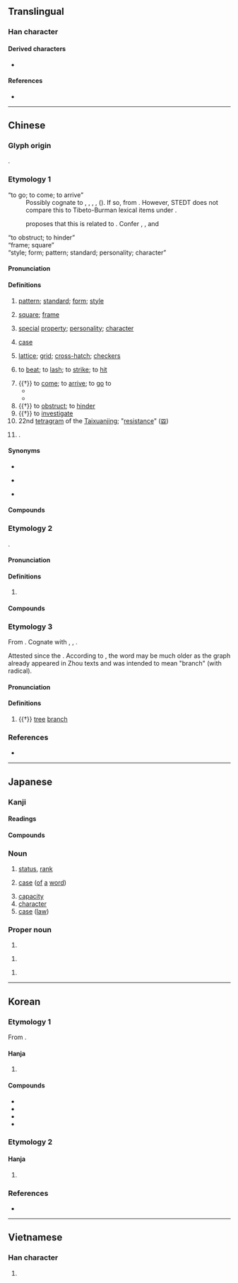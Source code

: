 {{character info}}
==Translingual==
{{stroke order|strokes=10}}

===Han character===
{{Han char|rn=75|rad=木|as=06|sn=10|four=|canj=DHER|ids=⿰木各}}

====Derived characters====
* {{l|mul|[[𠺝]], [[鿚]], [[𨃶]], [[𣗛]], [[鿤]], [[𩹿]], [[𥂌]], [[𪄎]], [[䈷]]}}

====References====
* {{Han ref|kx=0524.110|dkj=14749|dj=0912.130|hdz=21203.060|uh=683C|ud=26684|bh=AEE6|bd=44774}}

----

==Chinese==
{{zh-forms}}

===Glyph origin===
{{Han etyl}}
{{Han compound|木|t1=wood|各|ls=psc|c1=s|c2=p}}.

===Etymology 1===
; “to go; to come; to arrive”
: Possibly cognate to {{cog|bo|འགྲོ་བ།||to go, walk, travel}}, {{m|bo|འགྲོ་བ་པོ||traveler}}, {{m|bo|འགྲོན་པ||to go, travel}}, {{m|bo|མགྲོན||guest}}, {{m|bo|མགྲོན་ཁང||inn}} ({{zh-ref|Geilich, 1994}}). If so, from {{der|zh|sit-pro|*grwat||to go through, to travel}}. However, STEDT does not compare this to Tibeto-Burman lexical items under {{m|sit-pro|*grwat}}.
: {{zh-ref|Baxter (1992)}} proposes that this is related to {{och-l|路|road}}. Confer {{och-l|客|guest, visitor}}, {{och-l|旅|travel, lodge}}, and {{och-l|行|to go}}
; “to obstruct; to hinder”
: {{rfe|zh}}
; “frame; square”
: {{rfe|zh}}
; “style; form; pattern; standard; personality; character”
: {{rfe|zh|Semantically derived from "square, frame" sense?}}

====Pronunciation====
{{zh-pron
|m=gé
|m-s=ge2
|c=gaak3,gaak3-2
|c_note=gaak3-2 - "square"
|c-t=gak2
|g=
|h=pfs=kak/kiet;gd=gag5/gêd5
|h_note=kak/gag5 - "square"; kiet/kiat/gêd5 - other senses (including "pattern", "personality")
|j=
|mb=gă̤
|md=gáh/gáik
|md_note=gáh - vernacular; gáik - literary
|mn=xm,qz,tw:keh/zz:keeh/xm,zz,tw:kek/qz:kiak
|mn_note=keh/keeh - vernacular; kek/kiak - literary
|mn-t=gêh4
|w=4kaq
|x=
|mc=y
|oc=y
|cat=n,v,pn
}}

====Definitions====
{{zh-hanzi}}

# {{lb|zh|literary|or in compounds}} [[pattern]]; [[standard]]; [[form]]; [[style]]
#: {{zh-usex|表格|table; form}}
#: {{zh-usex|規格|standard; norm}}
# [[square]]; [[frame]]
# {{lb|zh|literary|or in compounds}} [[special]] [[property]]; [[personality]]; [[character]]
#: {{zh-usex|風格|personality; style}}
#: {{zh-usex|性格|temperament; nature}}
# {{lb|zh|grammar}} [[case]]
#: {{zh-usex|共格|comitative case}}
# {{lb|zh|mathematics}} [[lattice]]; [[grid]]; [[cross-hatch]]; [[checker]]s
#: {{zh-usex|網格|mesh; lattice}}
#: {{zh-usex|格子|checkers; lattice}}
# {{lb|zh|literary}} to [[beat]]; to [[lash]]; to [[strike]]; to [[hit]]
# {{†}} to [[come]]; to [[arrive]]; to [[go]] to
#* {{zh-x|帝 曰：「格，汝 ^舜。詢 事 考 言，乃 言 厎{zhǐ} 可 績。」|The ''{{w|Emperor Yao|Di}}'' said, "'''Come''', you {{w|Emperor Shun|Shun}}. I have consulted you on affairs, and examined your words, and found that they can be carried into practice."|ref=Shangshu-L}}
#* {{zh-x|月正{zhēng} 元日，^舜 格 于 文-祖。|On the first day of the first month, Shun '''went to''' (the temple of) the Accomplished Ancestor.|ref=Shangshu-L}}
# {{†}} to [[obstruct]]; to [[hinder]]
# {{†}} to [[investigate]]
# 22nd [[tetragram]] of the [[Taixuanjing]]; "[[resistance]]" ([[𝌛]])
# {{surname|zh}}.

====Synonyms====
* {{s|standard}}
{{zh-syn-saurus|規範}}
* {{s|special property}}
{{zh-syn-saurus|特色}}
* {{s|to beat}}
{{zh-syn-saurus|擊打}}

====Compounds====
{{zh-der|不拘一格|嚴格|不夠格|別具一格|價格|做格|優格|單位價格|品格|單格臨書|亞格拉|兩重人格|影格|保留價格|別創新格|升格|巴格達|內格:inessive case|入格:illative case|出格:elative case|感格|庫穆塔格|品格教育|合格賽|保證價格|三等九格|形格勢禁|引格|布格河|合格|主格:nominative case|定格|偏格|句格|不變價格|多重人格|布拉格|到岸價格|性格悲劇|列寧格勒|失格|僻格剌子|不合格|培格索斯|性格|品格清高|固定格式|及格|價格凍結|停格|國格|屍格|夠格|多重性格|國際人格|反常人格|公定價格|募格|九宮格|修辭格|李峪風格|破格|格高意遠|格殺|格瑞那達|方格紙|方格|格力|格古通今|扞格不通|格目|格別烏|獨具一格|格物|格式|格調|戰格|朗格的|炮格|格於環境|捲簾格|皮格|格斃|獨樹一格|批發價格|所有格|格開|格格|格致|格局|樣格:essive case|欠格:abessive case|拆字格|爾格|格度|爬格子|格子紙|架架格格|格眼|格扇|格老子的|空格兒|格子眼|格里曆|格磔|格於成例|格律|正格|扞格不入|格魯派|標格|格子|捌格|格登|眼格|真格的|格子布|治家格言|獨創一格|格物窮理|格地地|格詩|格範|格林童話|格外|格言|窗格|格喳|格林威治|新英格蘭|海格立斯|格樣|產地價格|格格不入|格正|格鬥|格陵蘭|格義|格磴兒|格物致知|格殺勿論|格心|格但斯克|書格|格登登|民族性格|文格|格牌|擺格|扞格|貝爾格勒|葉子格|鉤輈格磔|誠可格天|重置價格|華格納|筆格|體格檢查|轆轤格|頂格|考格|高格調|等值價格|英格蘭|超格|逾格|裁格|離格:ablative case|離格兒|騰格里湖|香格里拉|體格|自成一格|麗格海棠|聊備一格|降格|輝格黨|資格|說真格的|風格|蘇格蘭|規格|零售價格|雙重人格|降格以求|降格仿諷|表格|骨格|骨格不凡|詩格|色楞格河|賞格|膩格格|與格:dative case|格爾木|大格勒|古勒巴格|祁曼塔格|巴格艾日克|托格日尕孜|奧依托格拉克|英巴格|古江巴格|色格孜庫勒|薩依巴格|闊什塔格|巴格其|喀勒塔吐格曼|麻扎塔格|奪格:ablative case|所格|格林|乃則爾巴格|夏馬勒巴格|多來特巴格|亞瓦格|奎依巴格|吉格代加依|阿恰塔格|拜什吐格曼|比西巴格|阿拉哈格|恰爾巴格|共格:comitative case}}

===Etymology 2===
{{onomatopoeic|zh}}.

====Pronunciation====
{{zh-pron
|m=gē
|c=gaak3
|cat=a
}}

====Definitions====
{{zh-hanzi}}

# {{n-g|An [[onomatopoeia]].}}

====Compounds====
{{zh-der|格登|格格:gēgē}}

===Etymology 3===
From {{der|zh|sit-pro|*s-ka(:)k||fork, branch, crotch}}. Cognate with {{cog|apt|á-'''ha'''||branch}}, {{cog|lus|kâk||fork of a tree}}, {{cog|my|အခက်||t=tree branch}}.

Attested since the {{w|Northern and Southern dynasties|Northern and Southern dynasties period}}. According to {{zh-ref|Schuessler (2007)}}, the word may be much older as the graph already appeared in Zhou texts and was intended to mean "branch" (with {{zh-l|*木}} radical).

====Pronunciation====
{{zh-pron
|m=gè
|c=gok3
|cat=a
}}

====Definitions====
{{zh-hanzi}}

# {{†}} [[tree]] [[branch]]

===References===
* {{R:yue:Hanzi}}

{{zh-cat|Advanced}}

----

==Japanese==

===Kanji===
{{ja-kanji|rs=木06}}

====Readings====
{{ja-readings
|goon=きゃく
|kanon=かく
|kanyoon=こう
|kun=ただ-す, いた-る
}}

====Compounds====
{{col4|ja|
|{{ja-r|価%格|か%かく}}: price
|{{ja-r|具%格|ぐ%かく}}: instrumental
|{{ja-r|呼%格|こ%かく}}: vocative
|{{ja-r|向%格|こう%かく}}: allative
|{{ja-r|斜%格|しゃ%かく}}: oblique
|{{ja-r|主%格|しゅ%かく}}: nominative
|{{ja-r|修%飾%格|しゅう%しょく%かく}}: attributive {{attention|ja|?}}
|{{ja-r|述%格|じゅっ%かく}}: predicative
|{{ja-r|所%有%格|しょ%ゆう%かく}}: possessive
|{{ja-r|人%格|じん%かく}}: personality
|{{ja-r|接%格|せっ%かく}}: adessive
|{{ja-r|絶%対%格|ぜっ%たい%かく}}: absolutive
|{{ja-r|前%置%格|ぜん%ち%かく}}: locative
|{{ja-r|造%格|ぞう%かく}}: instrumental
|{{ja-r|属%格|ぞっ%かく}}: genitive
|{{ja-r|対%格|たい%かく}}: accusative
|{{ja-r|奪%格|だっ%かく}}: ablative
|{{ja-r|能%格|のう%かく}}: ergative
|{{ja-r|賓%格|ひん%かく}}: objective
|{{ja-r|補%格|ほ%かく}}: supplement
|{{ja-r|目%的%格|もく%てき%かく}}: objective
|{{ja-r|与%格|よ%かく}}: dative
|{{ja-r|連%体%格|れん%たい%かく}}: adnominal
|{{ja-r|格%助%詞|かく%じょ%し}}
|sort=0
}}

===Noun===
{{ja-kanjitab|かく|yomi=kanon}}
{{ja-noun|かく}}

# [[status]], [[rank]]
# {{lb|ja|grammar|sort=かく}} [[case]] ([[of]] [[a]] [[word]])
# [[capacity]]
# [[character]]
# [[case]] ([[law]])

===Proper noun===
{{ja-pos|proper|いたる}}

# {{given name|ja|male|sort=いたる}}

{{ja-pos|proper|かく}}

# {{given name|ja|male|sort=かく}}

{{ja-pos|proper|とおる}}

# {{given name|ja|male|sort=とおる}}

----

==Korean==

===Etymology 1===
From {{der|ko|ltc|-}} {{ltc-l|格|id=2}}.

====Hanja====
{{ko-hanja|[[바로잡다|바로잡을]]|격}}

# {{hanja form of|격|[[status]]}}

====Compounds====
{{top2}}
* {{ko-l|가격|[[price]]|價格}}
* {{ko-l|자격|[[qualification]]|資格}}
* {{ko-l|격차|[[difference]]|格差}}
* {{ko-l|성격|[[character]], [[temperament]]|性格}}
{{bottom}}

===Etymology 2===

====Hanja====
{{ko-hanja|가지|각}}

# {{lb|ko|literary Chinese}} {{hanja form of|각|[[tree]] [[branch]]}}

===References===
* {{R:hanjadoc|4975}}

----

==Vietnamese==

===Han character===
{{vi-readings|reading=cách, ghếch|rs=木06}}

# {{rfdef|vi|sort=木06}}